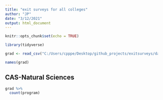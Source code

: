 ```yaml
---
title: "exit surveys for all colleges"
author: "JP"
date: "3/12/2021"
output: html_document
---
```


```r
knitr::opts_chunk$set(echo = TRUE)

library(tidyverse)

grad <- read_csv("C:/Users/cpppe/Desktop/github_projects/exitsurveys/data/full_grad.csv")

names(grad)
```

## CAS-Natural Sciences
```r
grad %>% 
  count(program)
```

